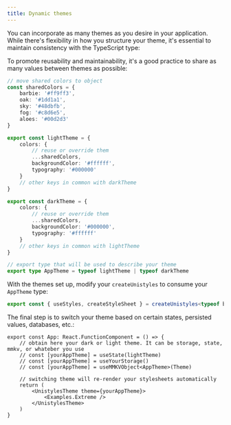 ```yaml
---
title: Dynamic themes
---
```


You can incorporate as many themes as you desire in your application. While there's flexibility in how you structure your theme, it's essential to maintain consistency with the TypeScript type:

To promote reusability and maintainability, it's a good practice to share as many values between themes as possible:

```ts
// move shared colors to object
const sharedColors = {
    barbie: '#ff9ff3',
    oak: '#1dd1a1',
    sky: '#48dbfb',
    fog: '#c8d6e5',
    aloes: '#00d2d3'
}

export const lightTheme = {
    colors: {
        // reuse or override them
        ...sharedColors,
        backgroundColor: '#ffffff',
        typography: '#000000'
    }
    // other keys in common with darkTheme
}

export const darkTheme = {
    colors: {
        // reuse or override them
        ...sharedColors,
        backgroundColor: '#000000',
        typography: '#ffffff'
    }
    // other keys in common with lightTheme
}

// export type that will be used to describe your theme
export type AppTheme = typeof lightTheme | typeof darkTheme
```

With the themes set up, modify your  `createUnistyles` to consume your `AppTheme` type:

```ts
export const { useStyles, createStyleSheet } = createUnistyles<typeof breakpoints, AppTheme>(breakpoints)
```

The final step is to switch your theme based on certain states, persisted values, databases, etc.:

```tsx
export const App: React.FunctionComponent = () => {
    // obtain here your dark or light theme. It can be storage, state, mmkv, or whateber you use
    // const [yourAppTheme] = useState(lightTheme)
    // const [yourAppTheme] = useYourStorage()
    // const [yourAppTheme] = useMMKVObject<AppTheme>(Theme)

    // switching theme will re-render your stylesheets automatically
    return (
        <UnistylesTheme theme={yourAppTheme}>
            <Examples.Extreme />
        </UnistylesTheme>
    )
}
```
